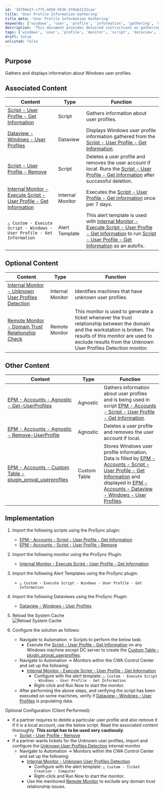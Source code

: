 ```yaml
---
id: '34794e27-c775-4d58-953b-5f8a61132cae'
title: 'User Profile Information Gathering'
title_meta: 'User Profile Information Gathering'
keywords: ['windows', 'user', 'profile', 'information', 'gathering', 'monitor']
description: 'This document provides detailed instructions on gathering and displaying information about Windows user profiles using various scripts and monitors. It includes associated scripts, monitors, and optional configurations for effective management of user profiles.'
tags: ['windows', 'user', 'profile', 'monitor', 'script', 'dataview', 'alert', 'configuration']
draft: false
unlisted: false
---
```

## Purpose

Gathers and displays information about Windows user profiles.

## Associated Content

| Content                                                                                         | Type       | Function                                                                                                   |
|-------------------------------------------------------------------------------------------------|------------|------------------------------------------------------------------------------------------------------------|
| [Script - User Profile - Get Information](https://proval.itglue.com/DOC-5078775-8476496)      | Script     | Gathers information about user profiles.                                                                    |
| [Dataview - Windows - User Profiles](https://proval.itglue.com/DOC-5078775-8476497)          | Dataview   | Displays Windows user profile information gathered from the [Script - User Profile - Get Information](https://proval.itglue.com/DOC-5078775-8476496). |
| [Script - User Profile - Remove](https://proval.itglue.com/DOC-5078775-8481760)              | Script     | Deletes a user profile and removes the user account if local. Runs the [Script - User Profile - Get Information](https://proval.itglue.com/DOC-5078775-8476496) after successful deletion. |
| [Internal Monitor - Execute Script - User Profile - Get Information](https://proval.itglue.com/DOC-5078775-15229730) | Internal Monitor | Executes the [Script - User Profile - Get Information](https://proval.itglue.com/DOC-5078775-8476496) once per 7 days. |
| `△ Custom - Execute Script - Windows - User Profile - Get Information`                       | Alert Template | This alert template is used with [Internal Monitor - Execute Script - User Profile - Get Information](https://proval.itglue.com/DOC-5078775-15229730) to run [Script - User Profile - Get Information](https://proval.itglue.com/DOC-5078775-8476496) as an autofix. |

## Optional Content

| Content                                                                                                         | Type           | Function                                                                                                           |
|-----------------------------------------------------------------------------------------------------------------|----------------|--------------------------------------------------------------------------------------------------------------------|
| [Internal Monitor - Unknown User Profiles Detection](https://proval.itglue.com/DOC-5078775-17869275)         | Internal Monitor | Identifies machines that have unknown user profiles.                                                               |
| [Remote Monitor - Domain Trust Relationship Check](https://proval.itglue.com/5078775/docs/17974580)         | Remote Monitor   | This monitor is used to generate a ticket whenever the trust relationship between the domain and the workstation is broken. The results of this monitor are used to exclude results from the Unknown User Profiles Detection monitor. |

## Other Content

| Content                                                                                                       | Type         | Function                                                                                                           |
|---------------------------------------------------------------------------------------------------------------|--------------|--------------------------------------------------------------------------------------------------------------------|
| [EPM - Accounts - Agnostic - Get-UserProfiles](https://proval.itglue.com/DOC-5078775-8475169)              | Agnostic     | Gathers information about user profiles and is being used in script [EPM - Accounts - Script - User Profile - Get Information](https://proval.itglue.com/DOC-5078775-8476496). |
| [EPM - Accounts - Agnostic - Remove-UserProfile](https://proval.itglue.com/DOC-5078775-8475171)            | Agnostic     | Deletes a user profile and removes the user account if local.                                                     |
| [EPM - Accounts - Custom Table - plugin_proval_userprofiles](https://proval.itglue.com/DOC-5078775-8476498) | Custom Table | Stores Windows user profile information. Data is filled by [EPM - Accounts - Script - User Profile - Get Information](https://proval.itglue.com/DOC-5078775-8476496) and displayed in [EPM - Accounts - Dataview - Windows - User Profiles](https://proval.itglue.com/DOC-5078775-8476497). |

## Implementation

1. Import the following scripts using the ProSync plugin:
   - [EPM - Accounts - Script - User Profile - Get Information](https://proval.itglue.com/DOC-5078775-8476496)
   - [EPM - Accounts - Script - User Profile - Remove](https://proval.itglue.com/DOC-5078775-8481760)

2. Import the following monitor using the ProSync Plugin:
   - [Internal Monitor - Execute Script - User Profile - Get Information](https://proval.itglue.com/DOC-5078775-15229730)

3. Import the following Alert Templates using the ProSync plugin:
   - `△ Custom - Execute Script - Windows - User Profile - Get Information`

4. Import the following Dataviews using the ProSync Plugin:
   - [Dataview - Windows - User Profiles](https://proval.itglue.com/DOC-5078775-8476497)

5. Reload the System Cache  
   ![Reload System Cache](../../static/img/Windows-User-Profiles/image_1.png)

6. Configure the solution as follows:
   - Navigate to Automation → Scripts to perform the below task:
     - Execute the [Script - User Profile - Get Information](https://proval.itglue.com/DOC-5078775-8476496) on any Windows machine except DC server to create the [Custom Table - plugin_proval_userprofiles](https://proval.itglue.com/DOC-5078775-8476498).
   - Navigate to Automation → Monitors within the CWA Control Center and set up the following:
     - [Internal Monitor - Execute Script - User Profile - Get Information](https://proval.itglue.com/DOC-5078775-15229730)
       - Configure with the alert template: `△ Custom - Execute Script - Windows - User Profile - Get Information`
       - Right-click and Run Now to start the monitor.
   - After performing the above steps, and verifying the script has been executed on some machines, verify if [Dataview - Windows - User Profiles](https://proval.itglue.com/DOC-5078775-8476497) is populating data.

Optional Configuration (Client Performed):
- If a partner requires to delete a particular user profile and also remove it if it is a local account, use the below script. Read the associated content thoroughly. **This script has to be used very cautiously**.
  - [Script - User Profile - Remove](https://proval.itglue.com/DOC-5078775-8481760)
- If a partner wants tickets for the Unknown user profiles, import and configure the [Unknown User Profiles Detection](https://proval.itglue.com/DOC-5078775-17869275) internal monitor.
   - Navigate to Automation → Monitors within the CWA Control Center and set up the following:
     - [Internal Monitor - Unknown User Profiles Detection](https://proval.itglue.com/DOC-5078775-17869275)
       - Configure with the alert template: `△ Custom - Ticket Creation - Computer`
       - Right-click and Run Now to start the monitor.
     - Use the mentioned [Remote Monitor](https://proval.itglue.com/5078775/docs/17975723) to exclude any domain trust relationship issues.











